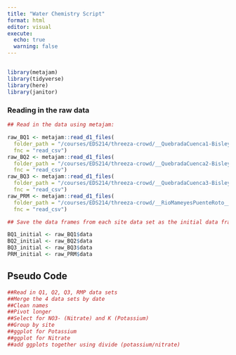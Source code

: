```yaml
---
title: "Water Chemistry Script"
format: html
editor: visual
execute: 
  echo: true
  warning: false
---
```


## 

```r
library(metajam)
library(tidyverse)
library(here)
library(janitor)
```

### Reading in the raw data

```r
## Read in the data using metajam:

raw_BQ1 <- metajam::read_d1_files(
  folder_path = "/courses/EDS214/threeza-crowd/__QuebradaCuenca1-Bisley__csv", 
  fnc = "read_csv")
raw_BQ2 <- metajam::read_d1_files(
  folder_path = "/courses/EDS214/threeza-crowd/__QuebradaCuenca2-Bisley__csv", 
  fnc = "read_csv")
raw_BQ3 <- metajam::read_d1_files(
  folder_path = "/courses/EDS214/threeza-crowd/__QuebradaCuenca3-Bisley__csv", 
  fnc = "read_csv")
raw_PRM <- metajam::read_d1_files(
  folder_path = "/courses/EDS214/threeza-crowd/__RioMameyesPuenteRoto__csv", 
  fnc = "read_csv")

## Save the data frames from each site data set as the initial data frame for each

BQ1_initial <- raw_BQ1$data
BQ2_initial <- raw_BQ2$data
BQ3_initial <- raw_BQ3$data
PRM_initial <- raw_PRM$data

```

## Pseudo Code

```r
##Read in Q1, Q2, Q3, RMP data sets
##Merge the 4 data sets by date
##Clean names
##Pivot longer
##Select for NO3- (Nitrate) and K (Potassium)
##Group by site
##ggplot for Potassium
##ggplot for Nitrate
##add ggplots together using divide (potassium/nitrate)
```

